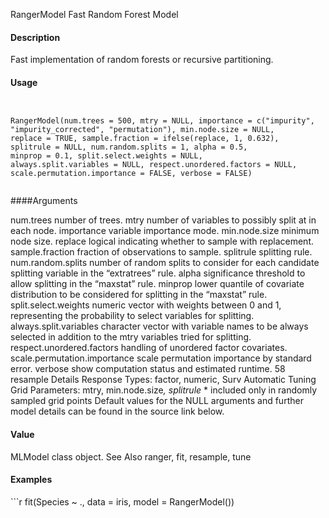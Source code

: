 
RangerModel Fast Random Forest Model

#### Description

Fast implementation of random forests or recursive partitioning.

#### Usage
<pre><code>

RangerModel(num.trees = 500, mtry = NULL, importance = c("impurity",
"impurity_corrected", "permutation"), min.node.size = NULL,
replace = TRUE, sample.fraction = ifelse(replace, 1, 0.632),
splitrule = NULL, num.random.splits = 1, alpha = 0.5,
minprop = 0.1, split.select.weights = NULL,
always.split.variables = NULL, respect.unordered.factors = NULL,
scale.permutation.importance = FALSE, verbose = FALSE)

</code></pre>
####Arguments

num.trees number of trees.
mtry number of variables to possibly split at in each node.
importance variable importance mode.
min.node.size minimum node size.
replace logical indicating whether to sample with replacement.
sample.fraction
fraction of observations to sample.
splitrule splitting rule.
num.random.splits
number of random splits to consider for each candidate splitting variable in the "extratrees" rule.
alpha significance threshold to allow splitting in the "maxstat" rule.
minprop lower quantile of covariate distribution to be considered for splitting in the
"maxstat" rule.
split.select.weights
numeric vector with weights between 0 and 1, representing the probability to
select variables for splitting.
always.split.variables
character vector with variable names to be always selected in addition to the
mtry variables tried for splitting.
respect.unordered.factors
handling of unordered factor covariates.
scale.permutation.importance
scale permutation importance by standard error.
verbose show computation status and estimated runtime.
58 resample
Details
Response Types: factor, numeric, Surv
Automatic Tuning Grid Parameters: mtry, min.node.size*, splitrule*
* included only in randomly sampled grid points
Default values for the NULL arguments and further model details can be found in the source link
below.

#### Value

MLModel class object.
See Also
ranger, fit, resample, tune

#### Examples
```r

fit(Species ~ ., data = iris, model = RangerModel())

